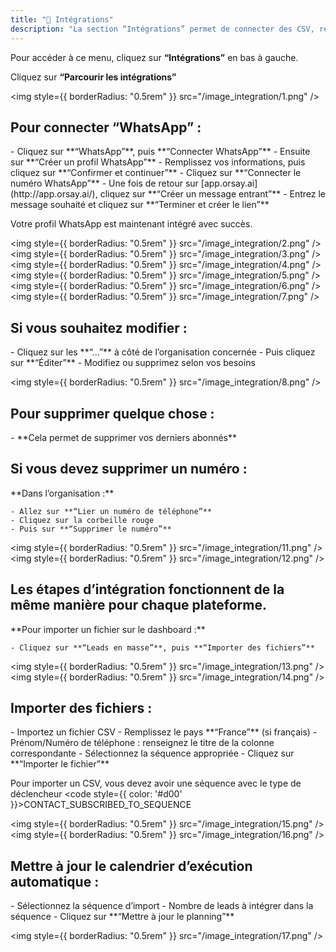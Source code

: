```yaml
---
title: "🚦 Intégrations"
description: "La section “Intégrations” permet de connecter des CSV, réseaux, Zapier..."
---
```


Pour accéder à ce menu, cliquez sur **“Intégrations”** en bas à gauche.

Cliquez sur **“Parcourir les intégrations”**

<img style={{ borderRadius: "0.5rem" }} src="/image_integration/1.png" />

## Pour connecter “WhatsApp” :

<AccordionGroup>
  <Accordion title="Connecter WhatsApp">
    - Cliquez sur **“WhatsApp”**, puis **“Connecter WhatsApp”**
    - Ensuite sur **“Créer un profil WhatsApp”**
    - Remplissez vos informations, puis cliquez sur **“Confirmer et continuer”**
    - Cliquez sur **“Connecter le numéro WhatsApp”**
    - Une fois de retour sur [app.orsay.ai](http://app.orsay.ai/), cliquez sur **“Créer un message entrant”**
    - Entrez le message souhaité et cliquez sur **“Terminer et créer le lien”**

Votre profil WhatsApp est maintenant intégré avec succès.

<img style={{ borderRadius: "0.5rem" }} src="/image_integration/2.png" />
<img style={{ borderRadius: "0.5rem" }} src="/image_integration/3.png" />
<img style={{ borderRadius: "0.5rem" }} src="/image_integration/4.png" />
<img style={{ borderRadius: "0.5rem" }} src="/image_integration/5.png" />
<img style={{ borderRadius: "0.5rem" }} src="/image_integration/6.png" />
<img style={{ borderRadius: "0.5rem" }} src="/image_integration/7.png" />
  </Accordion>
</AccordionGroup>

## Si vous souhaitez modifier :

<AccordionGroup>
  <Accordion title="Modifier">
    - Cliquez sur les **“...”** à côté de l’organisation concernée
    - Puis cliquez sur **“Éditer”**
    - Modifiez ou supprimez selon vos besoins

<img style={{ borderRadius: "0.5rem" }} src="/image_integration/8.png" />
  </Accordion>
</AccordionGroup>

## Pour supprimer quelque chose :

<AccordionGroup>
  <Accordion title="Supprimer">
    - **Cela permet de supprimer vos derniers abonnés**
  </Accordion>
</AccordionGroup>

## Si vous devez supprimer un numéro :

<AccordionGroup>
  <Accordion title="Supprimer un numéro">
    **Dans l’organisation :**

    - Allez sur **“Lier un numéro de téléphone”**
    - Cliquez sur la corbeille rouge
    - Puis sur **“Supprimer le numéro”**

<img style={{ borderRadius: "0.5rem" }} src="/image_integration/11.png" />
<img style={{ borderRadius: "0.5rem" }} src="/image_integration/12.png" />
  </Accordion>
</AccordionGroup>

## Les étapes d’intégration fonctionnent de la même manière pour chaque plateforme.

<AccordionGroup>
  <Accordion title="Intégration pour chaque plateforme">
    **Pour importer un fichier sur le dashboard :**

    - Cliquez sur **“Leads en masse”**, puis **“Importer des fichiers”**

<img style={{ borderRadius: "0.5rem" }} src="/image_integration/13.png" />
<img style={{ borderRadius: "0.5rem" }} src="/image_integration/14.png" />
  </Accordion>
</AccordionGroup>

## Importer des fichiers :

<AccordionGroup>
  <Accordion title="Importer">
    - Importez un fichier CSV
    - Remplissez le pays **“France”** (si français)
    - Prénom/Numéro de téléphone : renseignez le titre de la colonne correspondante
    - Sélectionnez la séquence appropriée
    - Cliquez sur **“Importer le fichier”**

Pour importer un CSV, vous devez avoir une séquence avec le type de déclencheur <code style={{ color: '#d00' }}>CONTACT_SUBSCRIBED_TO_SEQUENCE</code>

<img style={{ borderRadius: "0.5rem" }} src="/image_integration/15.png" />
<img style={{ borderRadius: "0.5rem" }} src="/image_integration/16.png" />
  </Accordion>
</AccordionGroup>

## Mettre à jour le calendrier d’exécution automatique :

<AccordionGroup>
  <Accordion title="Exécution automatique">
    - Sélectionnez la séquence d’import
    - Nombre de leads à intégrer dans la séquence
    - Cliquez sur **“Mettre à jour le planning”**

<img style={{ borderRadius: "0.5rem" }} src="/image_integration/17.png" />
  </Accordion>
</AccordionGroup>
